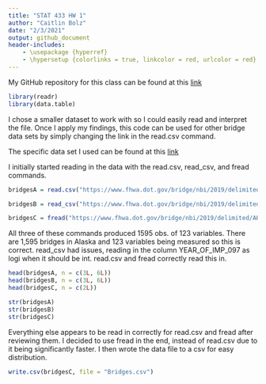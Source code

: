 ---
title: "STAT 433 HW 1"
author: "Caitlin Bolz"
date: "2/3/2021"
output: github_document
header-includes:
    - \usepackage {hyperref}
    - \hypersetup {colorlinks = true, linkcolor = red, urlcolor = red}
---

My GitHub repository for this class can be found at this [link](https://github.com/cabolz/STAT433-HW) 
```{r}
library(readr)
library(data.table)
```

I chose a smaller dataset to work with so I could easily read and interpret the file. Once I apply my findings, this code can be used for other bridge data sets by simply changing the link in the read.csv command.

The specific data set I used can be found at this [link](https://www.fhwa.dot.gov/bridge/nbi/2019/delimited/AK19.txt)

I initially started reading in the data with the read.csv, read_csv, and fread commands. 

```{r}
bridgesA = read.csv("https://www.fhwa.dot.gov/bridge/nbi/2019/delimited/AK19.txt")

bridgesB = read_csv("https://www.fhwa.dot.gov/bridge/nbi/2019/delimited/AK19.txt")

bridgesC = fread("https://www.fhwa.dot.gov/bridge/nbi/2019/delimited/AK19.txt")
```


All three of these commands produced 1595 obs. of 123 variables. There are 1,595 bridges in Alaska and 123 variables being measured so this is correct. read_csv had issues, reading in the column YEAR_OF_IMP_097 as logi when it should be int. read.csv and fread correctly read this in.
```{r}
head(bridgesA, n = c(3L, 6L))
head(bridgesB, n = c(3L, 6L))
head(bridgesC, n = c(2L))

str(bridgesA)
str(bridgesB)
str(bridgesC)
```
Everything else appears to be read in correctly for read.csv and fread after reviewing them. I decided to use fread in the end, instead of read.csv due to it being significantly faster. I then wrote the data file to a csv for easy distribution.
```{r}
write.csv(bridgesC, file = "Bridges.csv")
```


